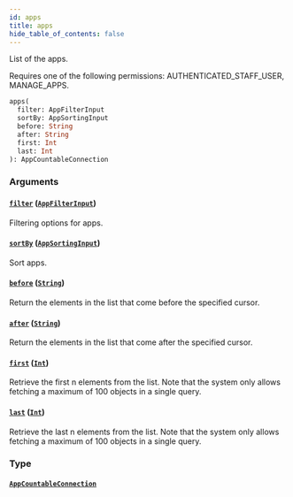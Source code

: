 ```yaml
---
id: apps
title: apps
hide_table_of_contents: false
---
```


List of the apps.

Requires one of the following permissions: AUTHENTICATED_STAFF_USER, MANAGE_APPS.

```graphql
apps(
  filter: AppFilterInput
  sortBy: AppSortingInput
  before: String
  after: String
  first: Int
  last: Int
): AppCountableConnection
```

### Arguments

#### [`filter`](#) ([`AppFilterInput`](../../../developer/api-reference/inputs/app-filter-input))

Filtering options for apps.

#### [`sortBy`](#) ([`AppSortingInput`](../../../developer/api-reference/inputs/app-sorting-input))

Sort apps.

#### [`before`](#) ([`String`](../../../developer/api-reference/scalars/string))

Return the elements in the list that come before the specified cursor.

#### [`after`](#) ([`String`](../../../developer/api-reference/scalars/string))

Return the elements in the list that come after the specified cursor.

#### [`first`](#) ([`Int`](../../../developer/api-reference/scalars/int))

Retrieve the first n elements from the list. Note that the system only allows fetching a maximum of 100 objects in a single query.

#### [`last`](#) ([`Int`](../../../developer/api-reference/scalars/int))

Retrieve the last n elements from the list. Note that the system only allows fetching a maximum of 100 objects in a single query.

### Type

#### [`AppCountableConnection`](../../../developer/api-reference/objects/app-countable-connection)
